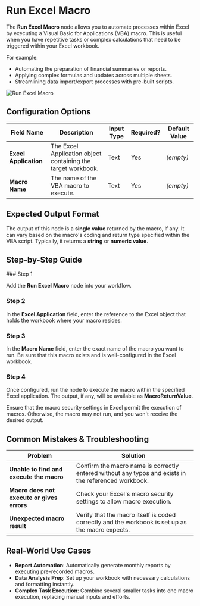 
# Run Excel Macro

The **Run Excel Macro** node allows you to automate processes within Excel by executing a Visual Basic for Applications (VBA) macro. This is useful when you have repetitive tasks or complex calculations that need to be triggered within your Excel workbook.

For example:

- Automating the preparation of financial summaries or reports.
- Applying complex formulas and updates across multiple sheets.
- Streamlining data import/export processes with pre-built scripts.

![Run Excel Macro](./run-excel-macro.png)

## Configuration Options

| Field Name            | Description                                                  | Input Type | Required? | Default Value |
| --------------------- | ------------------------------------------------------------ | ---------- | --------- | ------------- |
| **Excel Application** | The Excel Application object containing the target workbook. | Text       | Yes       | _(empty)_     |
| **Macro Name**        | The name of the VBA macro to execute.                        | Text       | Yes       | _(empty)_     |

## Expected Output Format

The output of this node is a **single value** returned by the macro, if any. It can vary based on the macro's coding and return type specified within the VBA script. Typically, it returns a **string** or **numeric value**.

## Step-by-Step Guide

<Steps>
### Step 1

Add the **Run Excel Macro** node into your workflow.

### Step 2

In the **Excel Application** field, enter the reference to the Excel object that holds the workbook where your macro resides.

### Step 3

In the **Macro Name** field, enter the exact name of the macro you want to run. Be sure that this macro exists and is well-configured in the Excel workbook.

### Step 4

Once configured, run the node to execute the macro within the specified Excel application. The output, if any, will be available as **MacroReturnValue**.

</Steps>

<Callout type="warning" title="Important Note">
  Ensure that the macro security settings in Excel permit the execution of
  macros. Otherwise, the macro may not run, and you won't receive the desired
  output.
</Callout>

## Common Mistakes & Troubleshooting

| Problem                                    | Solution                                                                                             |
| ------------------------------------------ | ---------------------------------------------------------------------------------------------------- |
| **Unable to find and execute the macro**   | Confirm the macro name is correctly entered without any typos and exists in the referenced workbook. |
| **Macro does not execute or gives errors** | Check your Excel's macro security settings to allow macro execution.                                 |
| **Unexpected macro result**                | Verify that the macro itself is coded correctly and the workbook is set up as the macro expects.     |

## Real-World Use Cases

- **Report Automation**: Automatically generate monthly reports by executing pre-recorded macros.
- **Data Analysis Prep**: Set up your workbook with necessary calculations and formatting instantly.
- **Complex Task Execution**: Combine several smaller tasks into one macro execution, replacing manual inputs and efforts.
